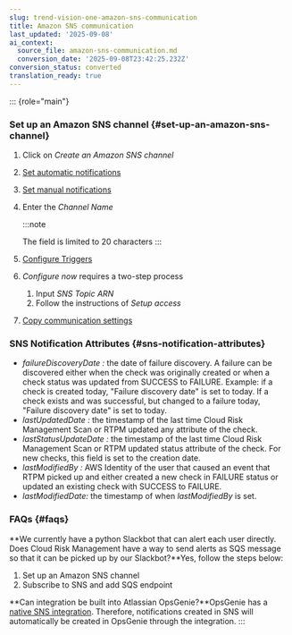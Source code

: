 ```yaml
---
slug: trend-vision-one-amazon-sns-communication
title: Amazon SNS communication
last_updated: '2025-09-08'
ai_context:
  source_file: amazon-sns-communication.md
  conversion_date: '2025-09-08T23:42:25.232Z'
conversion_status: converted
translation_ready: true
---
```


::: {role="main"}
### Set up an Amazon SNS channel {#set-up-an-amazon-sns-channel}

1.  Click on *Create an Amazon SNS channel*

2.  [Set automatic notifications](toggle-automatic-notifications.mdx)

3.  [Set manual notifications](toggle-manual-notifications.mdx)

4.  Enter the *Channel Name*

    :::note

    The field is limited to 20 characters
    :::

5.  [Configure Triggers](communication-triggers.mdx)

6.  *Configure now* requires a two-step process

    1.  Input *SNS Topic ARN*
    2.  Follow the instructions of *Setup access*

7.  [Copy communication settings](copy-communication-settings.mdx)

### SNS Notification Attributes {#sns-notification-attributes}

- *failureDiscoveryDate :* the date of failure discovery. A failure can be discovered either when the check was originally created or when a check status was updated from SUCCESS to FAILURE. Example: if a check is created today, "Failure discovery date" is set to today. If a check exists and was successful, but changed to a failure today, "Failure discovery date" is set to today.
- *lastUpdatedDate :* the timestamp of the last time Cloud Risk Management Scan or RTPM updated any attribute of the check.
- *lastStatusUpdateDate :* the timestamp of the last time Cloud Risk Management Scan or RTPM updated status attribute of the check. For new checks, this field is set to the creation date.
- *lastModifiedBy :* AWS Identity of the user that caused an event that RTPM picked up and either created a new check in FAILURE status or updated an existing check with SUCCESS to FAILURE.
- *lastModifiedDate:* the timestamp of when *lastModifiedBy* is set.

### FAQs {#faqs}

\*\*We currently have a python Slackbot that can alert each user directly. Does Cloud Risk Management have a way to send alerts as SQS message so that it can be picked up by our Slackbot?\*\*Yes, follow the steps below:

1.  Set up an Amazon SNS channel
2.  Subscribe to SNS and add SQS endpoint

\*\*Can integration be built into Atlassian OpsGenie?\*\*OpsGenie has a [native SNS integration](https://docs.opsgenie.com/docs/amazon-sns-incoming-integration). Therefore, notifications created in SNS will automatically be created in OpsGenie through the integration.
:::
